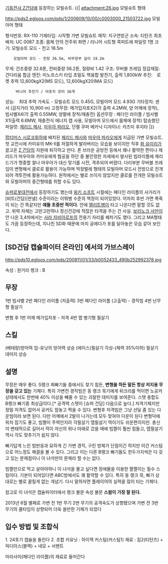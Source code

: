 [[기동전사 Z건담]]에 등장하는 모빌슈트.
{{|
attachment:26.jpg
모빌슈트 형태

http://pds2.egloos.com/pds/1/200609/10/00/c0003000_21503722.jpg
모빌아머 형태

형식번호: RX-110
기체타입: 시작형 가변 모빌슈트
제작: 지구연방군
소속: 티탄즈
최초배치: UC 0087
조종: 몸체 안의 전주위 화면 / 리니어 시트형 콕피트에 파일럿 1명
크기: 모빌슈트 모드 - 전고 18.5m
   　모빌아머 모드 - 전장 26.5m, 비무장부 길이 19.2m
무게: 건조중량 32.6톤, 전비중량 56.2톤, 질량비 1.42
구조: 무버블 프레임
장갑재질: 건다리움 합금
엔진: 미노프스키 타입 초밀도 핵융합 발전기, 출력 1,800kW
추진:　로켓 추력 12,600kgX2(MS 모드), 12,600kgX20(MA 모드)
    　버니어 추진기 / 아포지 모터 16개
성능:　최대 추력 가속도 - 모빌슈트 모드 0.45G, 모빌아머 모드 4.93G
기타장치: 센서 (감지거리 10,900 m)
고정무장: 메가입자포X2(각 출력 4.2MW, 양 어깨에 장착),　빔사벨X4(각 출력 0.55MW, 양팔에 장착/재충전)
옵션무장 : 페다인 라이플 / 빔사벨X1(출력 6.6MW, 재충전식 에너지 캡 사용, 모빌아머 모드에서 몸체에 장착)
탑승했던 파일럿: [[제리드 메사]], [[마우아 파라오]], 던켈 쿠퍼
메카닉 디자이너: 카즈미 후지타
|}}

[[팝티머스 시로코]]휘하에 배치된 [[제리드 메사]]와 [[마우아 파라오]]에게 지급된 가변 모빌슈트. 첫 교전시에 카미유의 MK-II를 처절하게 발라버리는 모습을 보이지만 직후 [[화 유이리]]가 끌고온 [[Z 건담]]의 지원에 퇴각하고 만다.
폰 브라운 공방전 등에서 꽤나 활약한 편이나 제리드가 마우아와 카미유에게 협공을 하던 중 불안정한 자세에서 발사된 빔라이플에 제리드기가 명중할 찰나 마우아가 대신 맞기를 시전, 격추되어 버렸다.
다리부분 무버블 프레임이 변형해서 클로로 활용이 가능하며 딱정벌레 형태의 모빌아머 모드시 전방으로 전개되어 격투전에 활용가능하다. 원작에서는 별로 쓰이지 않았지만 클로를 전개한 모빌슈트와 모빌아머의 중간형태를 취할 수도 있다.

[[슈퍼로봇대전]]에서 등장하기도 했는데 [[윙키 소프트]] 시절에는 페다인 라이플의 사거리가 [비트(건담)|판넬] 수준이라는 이뭐병 수준의 책정이 되어있었다. 어차피 후반 가면 폭죽이 되는 건 똑같지만 '''얘들 초중반 적이다.''' 안에 [[엘리트병]]이 타고 나온다면 말할 것도 없고. 위력 자체는 고만고만하나 정신건강에 적잖은 타격을 주는 건 사실. [[보리노크 사만]]이 안 나온 3,4차에서는 [[사라 자비아로프]]의 전용기 자리를 꿰차기도 했다. 그리고 MA형태도 가끔 등장하는데, 지나친 SD화 때문에 마치 공에다가 포를 달아놓은 모습 같아 보인다.

== [SD건담 캡슐파이터 온라인] 에서의 가브스레이 ==

http://pds10.egloos.com/pds/200811/01/33/b0052433_490b252992378.jpg

속성 : 원거리
랭크 : B

== 무장 ==

1번 빔샤벨
2번 페다인 라이플 (저출력)
3번 페다인 라이플 (고출력) - 경직빔
4번 난무형 필살기

변형 후
1번 어깨 메가입자포 - 저격
4번 맵 병기형 필살기

== 스킬 ==
(베테랑)방어력 업-유닛의 방어력 상승
(에이스)필살기 각성-(체력 35%이하) 필살기 데미지 상승


== 설명 ==
무장은 매우 좋다. S랭크 찌빠기들 중에서도 찾기 힘든, '''변형을 하든 말든 항상 저지용 무장을 갖고 있는''' 기체다. 특히 가변전 경직빔은 동 랭크 묵기에게 뒤크리를 먹이면 노공커 상태에서도 한번에 40% 이상을 빼줄 수 있는 괴랄한 데미지를 보여준다. 스탯 총합도 B랭크 빠기중 최상급이다.[* 공격력 스탯이 [슈퍼 건담] 다음으로 높다.] 저격기체지만 정밀 저격도 없어서 공커도 맘놓고 찍을 수 있다.
변형후 저격빔은 그냥 선딜 좀 있는 다운빔이라 보면 된다. 다만 어깨에서 2발이 나가는데 모두 맞혀야 다운이 된다
변형덕에 위치 잡기도 좋고, 빔짤이 주력인지라 각필살기 맵필살기 먹이기도 쉬운편이지만.
총신이 변태적으로 길어서 적이 자신의 위나 아래로 갔을 때에 빔짤이 훨씬 힘들고, 맵필살기 역시 각도 맞추기가 쉽지 않다.

빠기답게 느린 빔반응과 묘하게 긴 가변 경직, 구린 방체가 단점이긴 하지만 이건 커스텀으로 어느정도 해결을 볼 수 있다. 그리고 이는 다른 B랭크 빠기들도 한두가지씩은 다 갖고 있는 문제점이니 이 녀석만의 문제라 할 수는 없다.

빔짤만으로 먹고 살아야하니 이 녀석을 몰고 싶다면 장애물을 이용한 짤짤이는 필수 스킬이다. 기본이 되어있다면 ABC방에서도 꽤 활약할 수 있다. 특히 동 랭크 묵, 빠기 상대로는 별로 꿀릴게 없는 개념기. 다시 말하자면 플레이어의 실력을 많이 타는 기체다.

참고로 이 녀석은 캡슐파이터에서 랭크 불문 속성 불문 '''스왑이 가장 잘 된다.'''

2013년 6월 밸패로 가변 전 1번 무기 2번 무기의 공격속도가 상향됐으며 가변 전 3번 무기의 쿨타임이 상향되어 더욱 쓸만한 기체가 되었다 

== 입수 방법 및 조합식 ==
1. 24호기 캡슐을 돌린다
2. 조합
키유닛 : 하이잭 커스텀(커스텀1)
재료 : 짐2(티탄즈) + 릭디아스(블랙) + 네모 + 서펜트

마라사이(페다인 라이플)의 재료로 들어간다
